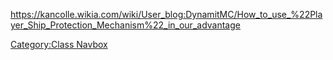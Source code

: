 {{Ship/SeasonalQuotes}}
{{Ship/QuotesSeasonal}}

{{Item|Combat Ration}}

{{EquipmentCardKai|Combat Ration}}
{{Table}}

{{ShipPageHeader|no_categories=true}}
{{ShipPageFooter}}
{{ShipGraphicKai}}


{{SeasonalQuote
|-
|-
|-}}
{{Ship/SeasonalQuotes}}
{{John C. Butler Class}}
{{Fletcher Class}}
https://kancolle.wikia.com/wiki/User_blog:DynamitMC/How_to_use_%22Player_Ship_Protection_Mechanism%22_in_our_advantage<noinclude>
[[Category:Class Navbox]]</noinclude>